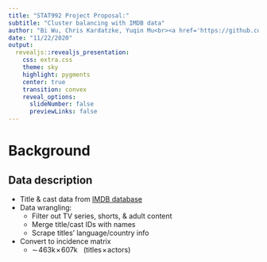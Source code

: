 ```yaml
---
title: "STAT992 Project Proposal:"
subtitle: "Cluster balancing with IMDB data"
author: "Bi Wu, Chris Kardatzke, Yuqin Mu<br><a href='https://github.com/bwu62/992Project' class='subsubtitle'>Github</a>, <a href='https://github.com/bwu62/992Project' class='subsubtitle'>Blog</a>"
date: "11/22/2020"
output:
  revealjs::revealjs_presentation:
    css: extra.css
    theme: sky
    highlight: pygments
    center: true
    transition: convex
    reveal_options:
      slideNumber: false
      previewLinks: false
---
```


# Background

## Data description

 - Title & cast data from [IMDB database](https://www.imdb.com/interfaces/)
 - Data wrangling:
   - Filter out TV series, shorts, & adult content
   - Merge title/cast IDs with names
   - Scrape titles' language/country info
 - Convert to incidence matrix
   - $\sim\!463\text{k}\!\times\!607\text{k}$ &nbsp; ($\text{titles}\!\times\!\text{actors}$)





